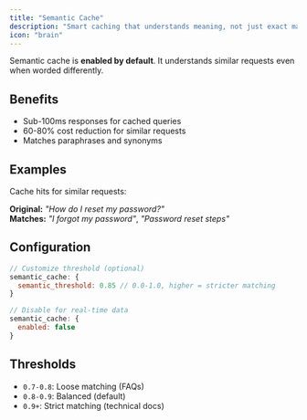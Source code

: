 ```yaml
---
title: "Semantic Cache"
description: "Smart caching that understands meaning, not just exact matches"
icon: "brain"
---
```


Semantic cache is **enabled by default**. It understands similar requests even when worded differently.

## Benefits

- Sub-100ms responses for cached queries
- 60-80% cost reduction for similar requests
- Matches paraphrases and synonyms

## Examples

Cache hits for similar requests:

**Original:** *"How do I reset my password?"*  
**Matches:** *"I forgot my password"*, *"Password reset steps"*

## Configuration

```javascript
// Customize threshold (optional)
semantic_cache: {
  semantic_threshold: 0.85 // 0.0-1.0, higher = stricter matching
}

// Disable for real-time data
semantic_cache: {
  enabled: false
}
```

## Thresholds

- `0.7-0.8`: Loose matching (FAQs)
- `0.8-0.9`: Balanced (default)  
- `0.9+`: Strict matching (technical docs)